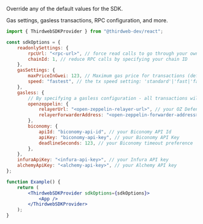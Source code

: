 Override any of the default values for the SDK.

Gas settings, gasless transactions, RPC configuration, and more.

```jsx
import { ThirdwebSDKProvider } from "@thirdweb-dev/react";

const sdkOptions = {
	readonlySettings: {
		rpcUrl: "<rpc-url>", // force read calls to go through your own RPC url
		chainId: 1, // reduce RPC calls by specifying your chain ID
	},
	gasSettings: {
		maxPriceInGwei: 123, // Maximum gas price for transactions (default 300 gwei)
		speed: "fastest", // the tx speed setting: 'standard'|'fast|'fastest' (default: 'fastest')
	},
	gasless: {
		// By specifying a gasless configuration - all transactions will get forwarded to enable gasless transactions
		openzeppelin: {
			relayerUrl: "<open-zeppelin-relayer-url>", // your OZ Defender relayer URL
			relayerForwarderAddress: "<open-zeppelin-forwarder-address>", // the OZ defender relayer address (defaults to the standard one)
		},
		biconomy: {
			apiId: "biconomy-api-id", // your Biconomy API Id
			apiKey: "biconomy-api-key", // your Biconomy API Key
			deadlineSeconds: 123, // your Biconomy timeout preference
		},
	},
	infuraApiKey: "<infura-api-key>", // your Infura API key
	alchemyApiKey: "<alchemy-api-key>", // your Alchemy API key
};

function Example() {
	return (
		<ThirdwebSDKProvider sdkOptions={sdkOptions}>
			<App />
		</ThirdwebSDKProvider>
	);
}
```
